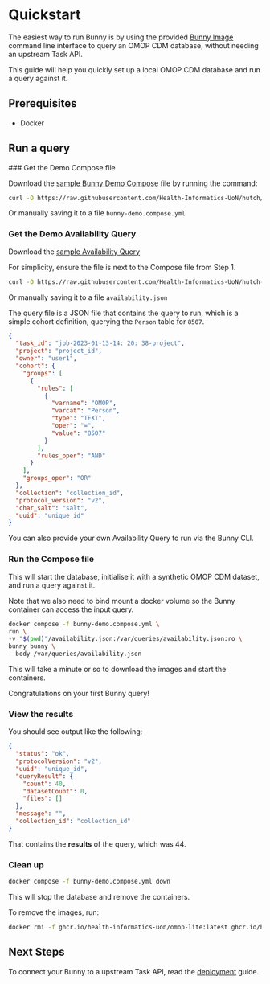 
# Quickstart

The easiest way to run Bunny is by using the provided [Bunny Image](https://github.com/Health-Informatics-UoN/hutch-bunny/pkgs/container/hutch%2Fbunny) command line interface to query an OMOP CDM database, without needing an upstream Task API.

This guide will help you quickly set up a local OMOP CDM database and run a query against it.

## Prerequisites

- Docker

## Run a query

<Steps>
### Get the Demo Compose file

Download the [sample Bunny Demo Compose](https://raw.githubusercontent.com/Health-Informatics-UoN/hutch/refs/heads/main/samples/Bunny/compose/bunny-demo.compose.yml) file by running the command:

```bash copy
curl -O https://raw.githubusercontent.com/Health-Informatics-UoN/hutch/refs/heads/main/samples/Bunny/compose/bunny-demo.compose.yml
```

Or manually saving it to a file `bunny-demo.compose.yml`

### Get the Demo Availability Query

Download the [sample Availability Query](https://raw.githubusercontent.com/Health-Informatics-UoN/hutch-bunny/refs/heads/main/tests/queries/availability/availability.json)

For simplicity, ensure the file is next to the Compose file from Step 1.

```bash copy
curl -O https://raw.githubusercontent.com/Health-Informatics-UoN/hutch-bunny/refs/heads/main/tests/queries/availability/availability.json
```

Or manually saving it to a file `availability.json`

The query file is a JSON file that contains the query to run, which is a simple cohort definition, querying the `Person` table for `8507`.

```json copy filename="availability.json"
{
  "task_id": "job-2023-01-13-14: 20: 38-project",
  "project": "project_id",
  "owner": "user1",
  "cohort": {
    "groups": [
      {
        "rules": [
          {
            "varname": "OMOP",
            "varcat": "Person",
            "type": "TEXT",
            "oper": "=",
            "value": "8507"
          }
        ],
        "rules_oper": "AND"
      }
    ],
    "groups_oper": "OR"
  },
  "collection": "collection_id",
  "protocol_version": "v2",
  "char_salt": "salt",
  "uuid": "unique_id"
}
```

<Callout emoji="👍">
You can also provide your own Availability Query to run via the Bunny CLI.
</Callout>

### Run the Compose file

This will start the database, initialise it with a synthetic OMOP CDM dataset, and run a query against it.

Note that we also need to bind mount a docker volume so the Bunny container can access the input query.

```bash copy
docker compose -f bunny-demo.compose.yml \
run \
-v "$(pwd)"/availability.json:/var/queries/availability.json:ro \
bunny bunny \
--body /var/queries/availability.json
```

This will take a minute or so to download the images and start the containers.

<Callout emoji="🎉">Congratulations on your first Bunny query!</Callout>

### View the results

You should see output like the following:

```json
{
  "status": "ok",
  "protocolVersion": "v2",
  "uuid": "unique_id",
  "queryResult": {
    "count": 40,
    "datasetCount": 0,
    "files": []
  },
  "message": "",
  "collection_id": "collection_id"
}
```

That contains the **results** of the query, which was 44. 

### Clean up

```bash copy
docker compose -f bunny-demo.compose.yml down
```

This will stop the database and remove the containers.

To remove the images, run:

```bash copy
docker rmi -f ghcr.io/health-informatics-uon/omop-lite:latest ghcr.io/health-informatics-uon/hutch/bunny:edge
```

</Steps>

## Next Steps

To connect your Bunny to a upstream Task API, read the [deployment](deployment) guide.
